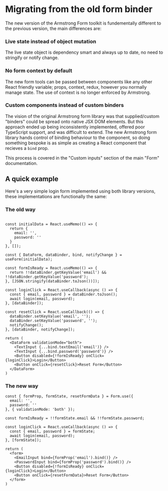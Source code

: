 
<Meta title="Migration Guides/Form Hook" />

# Migrating from the old form binder

The new version of the Armstrong Form toolkit is fundementally different to the previous version, the main differences are:

### Live state instead of object mutation

The live state object is dependency smart and always up to date, no need to stringify or notify change.

### No form context by default

The new form tools can be passed between components like any other React friendly variable; props, context, redux, however you normally manage state. The use of context is no longer enforced by Armstrong.

### Custom components instead of custom binders

The vision of the original Armstrong form library was that supplied/custom "binders" could be spread onto native JSX DOM elements. But this approach ended up being inconsistently implemented, offered poor TypeScript support, and was difficult to extend. The new Armstrong form library hands control of binding behaviour to the component, so doing something bespoke is as simple as creating a React component that recieves a `bind` prop.

This process is covered in the "Custom inputs" section of the main "Form" documentation.

## A quick example

Here's a very simple login form implemented using both library versions, these implementations are functionally the same:

### The old way

```tsx

const initialData = React.useMemo(() => {
  return {
    email: '',
    password: ''
  }
}, []);

const { DataForm, dataBinder, bind, notifyChange } = useForm(initialData);

const formIsReady = React.useMemo(() => {
  return !!dataBinder.getKeyValue('email') && !!dataBinder.getKeyValue('password');
}, [JSON.stringify(dataBinder.toJson())]);

const loginClick = React.useCallback(async () => {
  const { email, password } = dataBinder.toJson();
  await login(email, password);
}, [dataBinder]);

const resetClick = React.useCallback(() => {
  dataBinder.setKeyValue('email', '');
  dataBinder.setKeyValue('password', '');
  notifyChange();
}, [dataBinder, notifyChange]);

return (
  <DataForm validationMode="both">
    <TextInput {...bind.textEmail('email')} />
    <TextInput {...bind.password('password')} />
    <Button disabled={!formIsReady} onClick={loginClick}>Login</Button>
    <Button onClick={resetClick}>Reset Form</Button>
  </DataForm>
)
```

### The new way

```tsx
const { formProp, formState, resetFormData } = Form.use({
  email: '',
  password: ''
}, { validationMode: 'both' });

const formIsReady = !!formState.email && !!formState.password;

const loginClick = React.useCallback(async () => {
  const { email, password } = formState;
  await login(email, password);
}, [formState]);

return (
  <form>
    <EmailInput bind={formProp('email').bind()} />
    <PasswordInput bind={formProp('password').bind()} />
    <Button disabled={!formIsReady} onClick={loginClick}>Login</Button>
    <Button onClick={resetFormData}>Reset Form</Button>
  </form>
)
```